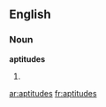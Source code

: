 ==English==

===Noun===
'''aptitudes'''

# {{plural of|[[aptitude]]}}

[[ar:aptitudes]]
[[fr:aptitudes]]